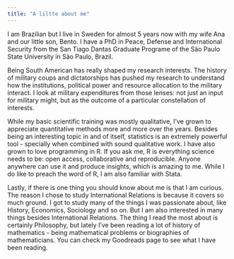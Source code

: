 ```yaml
---
title: "A liltte about me"
---
```


I am Brazilian but I live in Sweden for almost 5 years now with my wife Ana and our little son, Bento. I have a PhD in Peace, Defense and International Security from the San Tiago Dantas Graduate Programe of the São Paulo State University in São Paulo, Brazil.

Being South American has really shaped my research interests. The history of military coups and dictatorships has pushed my research to understand how the institutions, political power and resource allocation to the military interact. I look at military expenditures from those lenses: not just an input for military might, but as the outcome of a particular constellation of interests. 

While my basic scientific training was mostly qualitative, I've grown to appreciate quantitative methods more and more over the years. Besides being an interesting topic in and of itself, statistics is an extremely powerful tool - specially when combined with sound qualitative work. I have also grown to love programming in R. If you ask me, R is everything science needs to be: open access, collaborative and reproducible. Anyone anywhere can use it and produce insights, which is amazing to me. While I do like to preach the word of R, I am also familiar with Stata.

Lastly, if there is one thing you should know about me is that I am curious. The reason I chose to study International Relations is because it covers so much ground. I got to study many of the things I was passionate about, like History, Economics, Sociology and so on. But I am also interested in many things besides International Relations. The thing I read the most about is certainly Philosophy, but lately I've been reading a lot of history of mathematics - being mathematical problems or biographies of mathematicians. You can check my Goodreads page to see what I have been reading.
